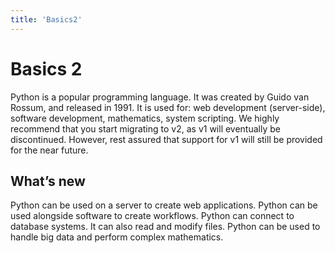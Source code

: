 ```yaml
---
title: 'Basics2'
---
```


# Basics 2

Python is a popular programming language. It was created by Guido van Rossum, and released in 1991.
It is used for:
web development (server-side),
software development,
mathematics,
system scripting.
We highly recommend that you start migrating to v2, as v1 will eventually be
discontinued. However, rest assured that support for v1 will still be provided
for the near future.

## What’s new 

Python can be used on a server to create web applications.
Python can be used alongside software to create workflows.
Python can connect to database systems. It can also read and modify files.
Python can be used to handle big data and perform complex mathematics.